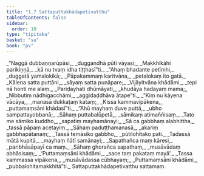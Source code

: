 ```yaml
---
title: "1.7 Sattaputtakhādapetivatthu"
tableOfContents: false
sidebar:
  order: 10
type: "tipitaka"
basket: "su"
book: "pv"
---
```



<DynamicBreadcrumb />

<Division number="35" book="pv">

<Paragraph number="42" type="verses" book="pv">
_“Naggā dubbaṇṇarūpāsi,_  
_duggandhā pūti vāyasi;_  
_Makkhikāhi parikiṇṇā,_  
_kā nu tvaṃ idha tiṭṭhasī”ti._  

</Paragraph>

</Division>
<Division number="36" book="pv">

<Paragraph number="43" type="verses" book="pv">
_“Ahaṃ bhadante petīmhi,_  
_duggatā yamalokikā;_  
_Pāpakammaṃ karitvāna,_  
_petalokaṃ ito gatā._  

</Paragraph>

</Division>
<Division number="37" book="pv">

<Paragraph number="44" type="verses" book="pv">
_Kālena satta puttāni,_  
_sāyaṃ satta punāpare;_  
_Vijāyitvāna khādāmi,_  
_tepi nā honti me alaṃ._  

</Paragraph>

</Division>
<Division number="38" book="pv">

<Paragraph number="45" type="verses" book="pv">
_Pariḍayhati dhūmāyati,_  
_khudāya hadayaṃ mama;_  
_Nibbutiṃ nādhigacchāmi,_  
_aggidaḍḍhāva ātape”ti._  

</Paragraph>

</Division>
<Division number="39" book="pv">

<Paragraph number="46" type="verses" book="pv">
_“Kiṃ nu kāyena vācāya,_  
_manasā dukkaṭaṃ kataṃ;_  
_Kissa kammavipākena,_  
_puttamaṃsāni khādasī”ti._  

</Paragraph>

</Division>
<Division number="40" book="pv">

<Paragraph number="47" type="verses" book="pv">
_“Ahū mayhaṃ duve puttā,_  
_ubho sampattayobbanā;_  
_Sāhaṃ puttabalūpetā,_  
_sāmikaṃ atimaññisaṃ._  

</Paragraph>

</Division>
<Division number="41" book="pv">

<Paragraph number="48" type="verses" book="pv">
_Tato me sāmiko kuddho,_  
_sapatiṃ mayhamānayi;_  
_Sā ca gabbhaṃ alabhittha,_  
_tassā pāpaṃ acetayiṃ._  

</Paragraph>

</Division>
<Division number="42" book="pv">

<Paragraph number="49" type="verses" book="pv">
_Sāhaṃ paduṭṭhamanasā,_  
_akariṃ gabbhapātanaṃ;_  
_Tassā temāsiko gabbho,_  
_pūtilohitako pati._  

</Paragraph>

</Division>
<Division number="43" book="pv">

<Paragraph number="50" type="verses" book="pv">
_Tadassā mātā kupitā,_  
_mayhaṃ ñātī samānayi;_  
_Sapathañca maṃ kāresi,_  
_paribhāsāpayī ca maṃ._  

</Paragraph>

</Division>
<Division number="44" book="pv">

<Paragraph number="51" type="verses" book="pv">
_Sāhaṃ ghorañca sapathaṃ,_  
_musāvādaṃ abhāsisaṃ;_  
_‘Puttamaṃsāni khādāmi,_  
_sace taṃ pakataṃ mayā’._  

</Paragraph>

</Division>
<Division number="45" book="pv">

<Paragraph number="52" type="verses" book="pv">
_Tassa kammassa vipākena,_  
_musāvādassa cūbhayaṃ;_  
_Puttamaṃsāni khādāmi,_  
_pubbalohitamakkhitā”ti._  


</Paragraph>
</Division>

<Paragraph number="53" type="center" book="pv">
Sattaputtakhādapetivatthu sattamaṃ.
</Paragraph>
